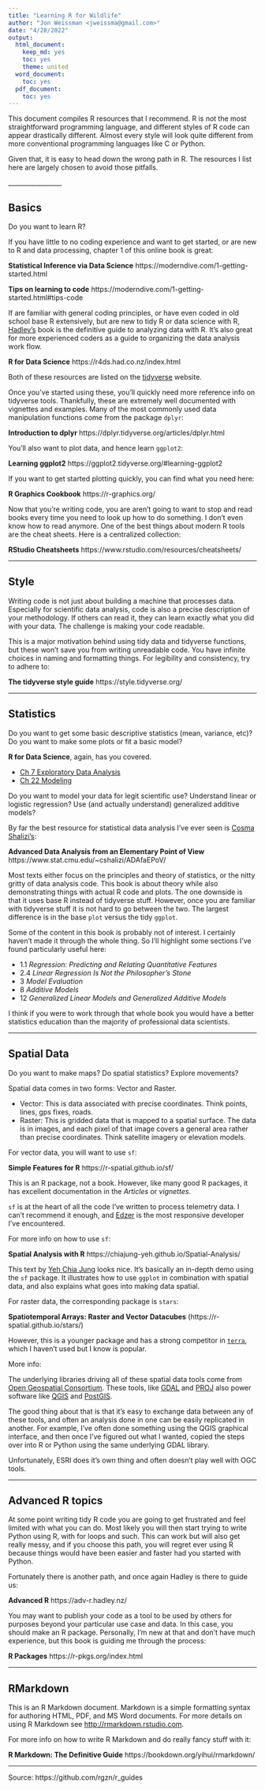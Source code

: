 ```yaml
---
title: "Learning R for Wildlife"
author: "Jon Weissman <jweissma@gmail.com>"
date: "4/28/2022"
output:
  html_document:
    keep_md: yes
    toc: yes
    theme: united
  word_document:
    toc: yes
  pdf_document:
    toc: yes
---
```


This document compiles R resources that I recommend. R is not the most
straightforward programming language, and different styles of R code can appear
drastically different. Almost every style will look quite different from more 
conventional programming languages like C or Python. 

Given that, it is easy to head down the wrong path in R. The resources I list 
here are largely chosen to avoid those pitfalls. 

<base target="_top"/>
_________________

## Basics

Do you want to learn R?

If you have little to no coding experience and want to get started, or are 
new to R and data processing, chapter 1 of this online book is great:

__Statistical Inference via Data Science__
https://moderndive.com/1-getting-started.html

__Tips on learning to code__
https://moderndive.com/1-getting-started.html#tips-code


<!-- > ^learning to code goes much smoother ... when you are working on a particular project, like analyzing data that you are interested in and that is important to you.^ -->

If are familiar with general coding principles, or have even coded in old school 
base R extensively, but are new to tidy R or data science with R, 
[Hadley's](https://github.com/hadley) book is the definitive 
guide to analyzing data with R. It's also great for more experienced coders as
a guide to organizing the data analysis work flow. 

__R for Data Science__
https://r4ds.had.co.nz/index.html


Both of these resources are listed on the 
[tidyverse](https://www.tidyverse.org/learn/) website.

Once you've started using these, you'll quickly need more reference info on 
tidyverse tools. Thankfully, these are extremely well documented with vignettes
and examples. Many of the most commonly used data manipulation functions come
from the package `dplyr`:

__Introduction to dplyr__ 
https://dplyr.tidyverse.org/articles/dplyr.html

You'll also want to plot data, and hence learn `ggplot2`:

__Learning ggplot2__ 
https://ggplot2.tidyverse.org/#learning-ggplot2

If you want to get started plotting quickly, you can find what you need here:

__R Graphics Cookbook__ 
https://r-graphics.org/


Now that you're writing code, you are aren't going to want to stop and read 
books every time you need to look up how to do something. I don't even know how 
to read anymore. One of the best things
about modern R tools are the cheat sheets. Here is a centralized collection:

__RStudio Cheatsheets__ 
https://www.rstudio.com/resources/cheatsheets/

_________________

## Style 

Writing code is not just about building a machine that processes data. 
Especially for scientific data analysis, code is also a precise description 
of your methodology. If others can read it, they can learn exactly what you did 
with your data. The challenge is making your code readable. 

This is a major motivation behind using tidy data and tidyverse functions, but
these won't save you from writing unreadable code. You have infinite choices in 
naming and formatting things. For legibility and consistency, try to adhere to:

__The tidyverse style guide__ 
https://style.tidyverse.org/

_________________

## Statistics

Do you want to get some basic descriptive statistics (mean, variance, etc)?
Do you want to make some plots or fit a basic model?

__R for Data Science__, again, has you covered.

- [Ch 7  Exploratory Data Analysis](https://r4ds.had.co.nz/exploratory-data-analysis.html)
- [Ch 22 Modeling](https://r4ds.had.co.nz/model-intro.html)

Do you want to model your data for legit scientific use? 
Understand linear or logistic regression?
Use (and actually understand) generalized additive models? 

By far the best resource for statistical data analysis I've ever seen is 
[Cosma Shalizi's](http://bactra.org/): 

__Advanced Data Analysis from an Elementary Point of View__
https://www.stat.cmu.edu/~cshalizi/ADAfaEPoV/

Most texts either focus on the principles and theory of statistics, or the 
nitty gritty of data analysis code. This book is about theory while
also demonstrating things with actual R code and plots. The one 
downside is that it uses base R instead of tidyverse stuff. However, once you
are familiar with tidyverse stuff it is not hard to go between the two. The 
largest difference is in the base `plot` versus the tidy `ggplot`.

Some of the content in this book is probably not of interest. I certainly
haven't made it through the whole thing. 
So I'll highlight some sections I've found particularly useful here: 

- 1.1   _Regression: Predicting and Relating Quantitative Features_
- 2.4   _Linear Regression Is Not the Philosopher’s Stone_
- 3     _Model Evaluation_
- 8     _Additive Models_
- 12    _Generalized Linear Models and Generalized Additive Models_
  
I think if you were to work through that whole book you would have a better 
statistics education than the majority of professional data scientists.
  
_________________

## Spatial Data

Do you want to make maps? Do spatial statistics? Explore movements?

Spatial data comes in two forms: Vector and Raster. 
  
  - Vector: This is data associated with precise coordinates. Think points, 
  lines, gps fixes, roads. 
  - Raster: This is gridded data that is mapped to a spatial surface. The data
  is in images, and each pixel of that image covers a general area rather than 
  precise coordinates. Think satellite imagery or elevation models.
  
For vector data, you will want to use `sf`:

__Simple Features for R__
https://r-spatial.github.io/sf/

This is an R package, not a book. However, like many good R packages, it has
excellent documentation in the _Articles_ or _vignettes_. 

`sf` is at the heart of all the code I've written to process telemetry data. 
I can't recommend it enough, and [Edzer](https://github.com/edzer) is the most
responsive developer I've encountered. 

For more info on how to use `sf`:    

__Spatial Analysis with R__
https://chiajung-yeh.github.io/Spatial-Analysis/

This text by [Yeh Chia Jung](https://github.com/chiajung-yeh) looks nice. 
It's basically an in-depth demo using the `sf` package. 
It illustrates how to use `ggplot` in combination with spatial data, and also 
explains what goes into making data spatial. 


For raster data, the corresponding package is `stars`:

__Spatiotemporal Arrays: Raster and Vector Datacubes__
(https://r-spatial.github.io/stars/)

However, this is a younger package and has a strong competitor in 
[`terra`](https://rspatial.org/terra/pkg/index.html), which I haven't used but I
know is popular.

More info: 

The underlying libraries driving all of these spatial data tools come from 
[Open Geospatial Consortium](https://www.osgeo.org/partners/ogc/).
These tools, like [GDAL](https://gdal.org/) and [PROJ](https://proj.org/) also
power software like [QGIS](https://www.qgis.org/en/site/) and 
[PostGIS](https://postgis.net/). 

The good thing about that is that it's easy to exchange data between any of 
these tools, and often an analysis done in one can be easily replicated in 
another. For example, I've often done something using the QGIS graphical 
interface, and then once I've figured out what I wanted, copied the steps over
into R or Python using the same underlying GDAL library. 

Unfortunately, ESRI does it's own thing and often doesn't play well with OGC 
tools. 


_________________  
  
## Advanced R topics
  
At some point writing tidy R code you are going to get frustrated and feel
limited with what you can do. Most likely you will then start trying to write
Python using R, with for loops and such. This can work but will also get
really messy, and if you choose this path, you will regret ever using R 
because things would have been easier and faster had you started with Python. 

Fortunately there is another path, and once again Hadley is there to guide us:

__Advanced R__
https://adv-r.hadley.nz/

You may want to publish your code as a tool to be used by others for purposes 
beyond your particular use case and data. In this case, you should make an R 
package. Personally, I'm new at that and don't have much experience, but this
book is guiding me through the process:

__R Packages__
https://r-pkgs.org/index.html

_________________

## RMarkdown

This is an R Markdown document. Markdown is a simple formatting syntax for authoring HTML, PDF, and MS Word documents. For more details on using R Markdown see <http://rmarkdown.rstudio.com>.
  
For more info on how to write R Markdown and do really fancy stuff with it:

__R Markdown: The Definitive Guide__
https://bookdown.org/yihui/rmarkdown/
  
_________________

Source: https://github.com/rgzn/r_guides